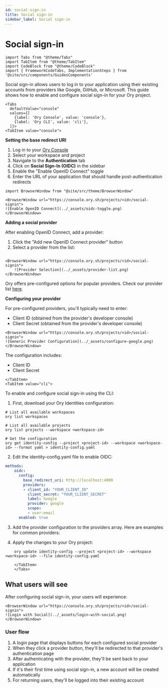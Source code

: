 ```yaml
---
id: social-sign-in
title: Social sign-in
sidebar_label: Social sign-in
---
```


# Social sign-in

```mdx-code-block
import Tabs from "@theme/Tabs"
import TabItem from "@theme/TabItem"
import CodeBlock from "@theme/CodeBlock"
import { FrameworkCodeTabs, ImplementationSteps } from '@site/src/components/GuidesComponents'
```

Social sign-in allows users to log in to your application using their existing accounts from providers like Google, GitHub, or
Microsoft. This guide shows how to enable and configure social sign-in for your Ory project.


```mdx-code-block
<Tabs
  defaultValue="console"
  values={[
    {label: 'Ory Console', value: 'console'},
    {label: 'Ory CLI', value: 'cli'},
  ]}>
<TabItem value="console">
```

**Setting the base redirect URI**

1. Log in to your [Ory Console](https://console.ory.sh/)
2. Select your workspace and project
3. Navigate to the **Authentication** tab
4. Click on **Social Sign-In (OIDC)** in the sidebar
5. Enable the "Enable OpenID Connect" toggle
6. Enter the URL of your application that should handle post-authentication redirects

```mdx-code-block
import BrowserWindow from "@site/src/theme/BrowserWindow"

<BrowserWindow url="https://console.ory.sh/projects/<id>/social-signin">
![Enable OpenID Connect](../_assets/oidc-toggle.png)
</BrowserWindow>
```

**Adding a social provider**

After enabling OpenID Connect, add a provider:

1. Click the "Add new OpenID Connect provider" button
2. Select a provider from the list:

```mdx-code-block

<BrowserWindow url="https://console.ory.sh/projects/<id>/social-signin">
    ![Provider Selection](../_assets/provider-list.png)
</BrowserWindow>
```

Ory offers pre-configured options for popular providers. Check our provider list [here](/docs/kratos/social-signin/overview).

**Configuring your provider**

For pre-configured providers, you'll typically need to enter:

- Client ID (obtained from the provider's developer console)
- Client Secret (obtained from the provider's developer console)

```mdx-code-block
<BrowserWindow url="https://console.ory.sh/projects/<id>/social-signin">
![Generic Provider Configuration](../_assets/configure-google.png)
</BrowserWindow>
```

The configuration includes:
- Client ID
- Client Secret


```mdx-code-block
</TabItem>
<TabItem value="cli">
```
To enable and configure social sign-in using the CLI:

1. First, download your Ory Identities configuration:

```shell
# List all available workspaces
ory list workspaces

# List all available projects
ory list projects --workspace <workspace-id>

# Get the configuration
ory get identity-config --project <project-id> --workspace <workspace-id> --format yaml > identity-config.yaml
```

2. Edit the identity-config.yaml file to enable OIDC:

```yaml
methods:
    oidc:
      config:
        base_redirect_uri: http://localhost:4000
        providers:
        - client_id: "YOUR_CLIENT_ID"
          client_secret: "YOUR_CLIENT_SECRET"
          label: Google
          provider: google
          scope:
          - user:email
      enabled: true
```

3. Add the provider configuration to the providers array. Here are examples for common providers:

4. Apply the changes to your Ory project:

```shell
    ory update identity-config --project <project-id> --workspace <workspace-id> --file identity-config.yaml
```

```mdx-code-block
    </TabItem>
    </Tabs>
```
## What users will see

After configuring social sign-in, your users will experience:

```mdx-code-block
<BrowserWindow url="https://console.ory.sh/projects/<id>/social-signin">
![Login with Social](../_assets/login-with-social.png)
</BrowserWindow>
```
### User flow

1. A login page that displays buttons for each configured social provider
2. When they click a provider button, they'll be redirected to that provider's authentication page
3. After authenticating with the provider, they'll be sent back to your application
4. If it's their first time using social sign-in, a new account will be created automatically
5. For returning users, they'll be logged into their existing account
